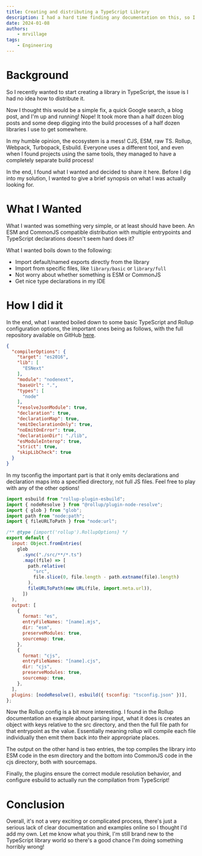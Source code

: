 ```yaml
---
title: Creating and distributing a TypeScript Library
description: I had a hard time finding any documentation on this, so I decided I'd share what I figured out!
date: 2024-01-08
authors:
    - mrvillage
tags:
    - Engineering
---
```

# Background
So I recently wanted to start creating a library in TypeScript, the issue is I had no idea how to distribute it.

Now I thought this would be a simple fix, a quick Google search, a blog post, and I'm up and running! Nope! It took more than a half dozen blog posts and some deep digging into the build processes of a half dozen libraries I use to get somewhere.

In my humble opinion, the ecosystem is a mess! CJS, ESM, raw TS. Rollup, Webpack, Turbopack, Esbuild. Everyone uses a different tool, and even when I found projects using the same tools, they managed to have a completely separate build process!

In the end, I found what I wanted and decided to share it here. Before I dig into my solution, I wanted to give a brief synopsis on what I was actually looking for.

# What I Wanted
What I wanted was something very simple, or at least should have been. An ESM and CommonJS compatible distribution with multiple entrypoints and TypeScript declarations doesn't seem hard does it?

What I wanted boils down to the following:
- Import default/named exports directly from the library
- Import from specific files, like `library/basic` or `library/full`
- Not worry about whether something is ESM or CommonJS
- Get nice type declarations in my IDE

# How I did it
In the end, what I wanted boiled down to some basic TypeScript and Rollup configuration options, the important ones being as follows, with the full repository available on GitHub [here](https://github.com/mrvillage/blog-ts-library).

```filename=tsconfig.json
{
  "compilerOptions": {
    "target": "es2016",
    "lib": [
      "ESNext"
    ],
    "module": "nodenext",
    "baseUrl": ".",
    "types": [
      "node"
    ],
    "resolveJsonModule": true,
    "declaration": true,
    "declarationMap": true,
    "emitDeclarationOnly": true,
    "noEmitOnError": true,
    "declarationDir": "./lib",
    "esModuleInterop": true,
    "strict": true,
    "skipLibCheck": true
  }
}
```

In my tsconfig the important part is that it only emits declarations and declaration maps into a specified directory, not full JS files. Feel free to play with any of the other options!

```filename=rollup.config.js
import esbuild from "rollup-plugin-esbuild";
import { nodeResolve } from "@rollup/plugin-node-resolve";
import { glob } from "glob";
import path from "node:path";
import { fileURLToPath } from "node:url";

/** @type {import('rollup').RollupOptions} */
export default {
  input: Object.fromEntries(
    glob
      .sync("./src/**/*.ts")
      .map((file) => [
        path.relative(
          "src",
          file.slice(0, file.length - path.extname(file).length)
        ),
        fileURLToPath(new URL(file, import.meta.url)),
      ])
  ),
  output: [
    {
      format: "es",
      entryFileNames: "[name].mjs",
      dir: "esm",
      preserveModules: true,
      sourcemap: true,
    },
    {
      format: "cjs",
      entryFileNames: "[name].cjs",
      dir: "cjs",
      preserveModules: true,
      sourcemap: true,
    },
  ],
  plugins: [nodeResolve(), esbuild({ tsconfig: "tsconfig.json" })],
};
```

Now the Rollup config is a bit more interesting. I found in the Rollup documentation an example about parsing input, what it does is creates an object with keys relative to the src directory, and then the full file path for that entrypoint as the value. Essentially meaning rollup will compile each file individually then emit them back into their appropriate places.

The output on the other hand is two entries, the top compiles the library into ESM code in the esm directory and the bottom into CommonJS code in the cjs directory, both with sourcemaps.

Finally, the plugins ensure the correct module resolution behavior, and configure esbuild to actually run the compilation from TypeScript!

# Conclusion
Overall, it's not a very exciting or complicated process, there's just a serious lack of clear documentation and examples online so I thought I'd add my own. Let me know what you think, I'm still brand new to the TypeScript library world so there's a good chance I'm doing something horribly wrong!
